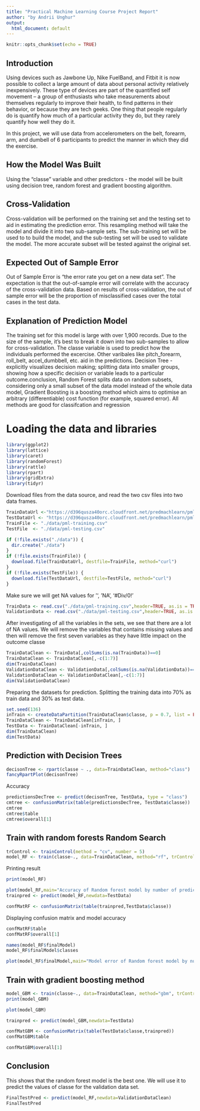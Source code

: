 ---
title: "Practical Machine Learning Course Project Report"
author: "by Andrii Unghur"
output:
  html_document: default
---

```{r setup, include=FALSE}
knitr::opts_chunk$set(echo = TRUE)
```

## Introduction ## 

Using devices such as Jawbone Up, Nike FuelBand, and Fitbit it is now possible to collect a large amount of data about personal activity relatively inexpensively. These type of devices are part of the quantified self movement – a group of enthusiasts who take measurements about themselves regularly to improve their health, to find patterns in their behavior, or because they are tech geeks. One thing that people regularly do is quantify how much of a particular activity they do, but they rarely quantify how well they do it.  

In this project, we will use data from accelerometers on the belt, forearm, arm, and dumbell of 6 participants to predict the manner in which they did the exercise.  

## How the Model Was Built ##

Using the “classe” variable and other predictors - the model will be built using decision tree, random forest and gradient boosting algorithm.

## Cross-Validation ##

Cross-validation will be performed on the training set and the testing set to aid in estimating the prediction error. This resampling method will take the model and divide it into two sub-sample sets. The sub-training set will be used to to build the model, and the sub-testing set will be used to validate the model. The more accurate subset will be tested against the original set.

## Expected Out of Sample Error ##

Out of Sample Error is “the error rate you get on a new data set”. The expectation is that the out-of-sample error will correlate with the accuracy of the cross-validation data. Based on results of cross-validation, the out of sample error will be the proportion of misclassified cases over the total cases in the test data.

## Explanation of Prediction Model ##
The training set for this model is large with over 1,900 records. Due to the size of the sample, it’s best to break it down into two sub-samples to allow for cross-validation. The classe variable is used to predict how the individuals performed the excercise. Other varibales like pitch_forearm, roll_belt, accel_dumbbell, etc. aid in the predictions. Decision Tree - explicitly visualizes decision making; splitting data into smaller groups, showing how a specific decision or variable leads to a particular outcome.conclusion,  Random Forest splits data on random subsets, considering only a small subset of the data model instead of the whole data model, Gradient Boosting is a boosting method which aims to optimise an arbitrary (differentiable) cost function (for example, squared error). All methods are good for classifcation and regression

# Loading the data and libraries # 

```{r, cache = T}
library(ggplot2)
library(lattice)
library(caret)
library(randomForest)
library(rattle)
library(rpart)
library(gridExtra)
library(tidyr)
```

Download files from the data source, and read the two csv files into two data frames.

```{r, cache = T}
TrainDataUrl <-"https://d396qusza40orc.cloudfront.net/predmachlearn/pml-training.csv"
TestDataUrl <- "https://d396qusza40orc.cloudfront.net/predmachlearn/pml-testing.csv"
TrainFile <- "./data/pml-training.csv"
TestFile  <- "./data/pml-testing.csv"

if (!file.exists("./data")) {
  dir.create("./data")
}
if (!file.exists(TrainFile)) {
  download.file(TrainDataUrl, destfile=TrainFile, method="curl")
}
if (!file.exists(TestFile)) {
  download.file(TestDataUrl, destfile=TestFile, method="curl")
}
```

Make sure we will get NA values for '', 'NA', '#Div/0!'

```{r, cache = T}
TrainData <- read.csv("./data/pml-training.csv",header=TRUE, as.is = TRUE, stringsAsFactors = FALSE, sep=',', na.strings=c("NA","#DIV/0!",""))
ValidationData <- read.csv("./data/pml-testing.csv",header=TRUE, as.is = TRUE, stringsAsFactors = FALSE, sep=',', na.strings=c("NA","#DIV/0!",""))
```

After investigating of all the variables in the sets, we see that there are a lot of NA values. We will remove the variables that contains missing values and then will remove the first seven variables as they have little impact on the outcome classe

```{r, cache = T}
TrainDataClean <- TrainData[,colSums(is.na(TrainData))==0]
TrainDataClean <- TrainDataClean[,-c(1:7)]
dim(TrainDataClean)
ValidationDataClean <- ValidationData[,colSums(is.na(ValidationData))==0]
ValidationDataClean <- ValidationDataClean[,-c(1:7)]
dim(ValidationDataClean)
```

Preparing the datasets for prediction. Splitting the training data into 70% as train data and 30% as test data.

```{r, cache = T}
set.seed(136) 
inTrain <- createDataPartition(TrainDataClean$classe, p = 0.7, list = FALSE)
TrainDataClean <- TrainDataClean[inTrain, ]
TestData <- TrainDataClean[-inTrain, ]
dim(TrainDataClean)
dim(TestData)
```

## Prediction with Decision Trees ##

```{r, cache = T}
decisonTree <- rpart(classe ~ ., data=TrainDataClean, method="class")
fancyRpartPlot(decisonTree)
```

Accuracy

```{r, cache = T}
predictionsDecTree <- predict(decisonTree, TestData, type = "class")
cmtree <- confusionMatrix(table(predictionsDecTree, TestData$classe))
cmtree
cmtree$table
cmtree$overall[1]
```

## Train with random forests Random Search ##

```{r, cache = T}
trControl <- trainControl(method = "cv", number = 5)
model_RF <- train(classe~., data=TrainDataClean, method="rf", trControl=trControl, verbose=FALSE)
```

Printing result

```{r, cache = T}
print(model_RF)
```

```{r, cache = T}
plot(model_RF,main="Accuracy of Random forest model by number of predictors")
trainpred <- predict(model_RF,newdata=TestData)

confMatRF <- confusionMatrix(table(trainpred,TestData$classe))
```

Displaying confusion matrix and model accuracy

```{r, cache = T}
confMatRF$table
confMatRF$overall[1]
```

```{r, cache = T}
names(model_RF$finalModel)
model_RF$finalModel$classes
```

```{r, cache = T}
plot(model_RF$finalModel,main="Model error of Random forest model by number of trees")
```

## Train with gradient boosting method ##

```{r, cache = T}
model_GBM <- train(classe~., data=TrainDataClean, method="gbm", trControl=trControl, verbose=FALSE)
print(model_GBM)
```

```{r, cache = T}
plot(model_GBM)
```

```{r, cache = T}
trainpred <- predict(model_GBM,newdata=TestData)

confMatGBM <- confusionMatrix(table(TestData$classe,trainpred))
confMatGBM$table
```

```{r, cache = T}
confMatGBM$overall[1]
```

## Conclusion ##

This shows that the random forest model is the best one. We will use it to predict the values of classe for the validation data set.

```{r, cache = T}
FinalTestPred <- predict(model_RF,newdata=ValidationDataClean)
FinalTestPred
```
